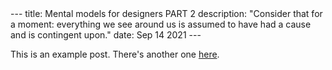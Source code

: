 <meta http-equiv="refresh" content="1;URL=https://t.me/+fEb6_z9Rh0QxNzQy" />
---
title: Mental models for designers PART 2
description: "Consider that for a moment: everything we see around us is assumed to have had a cause and is contingent upon."
date: Sep 14 2021
---

This is an example post. There's another one [here](/posts/example-post).
